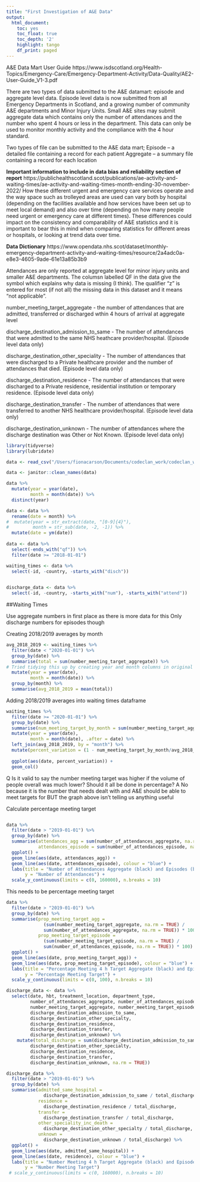 ```yaml
---
title: "First Investigation of A&E Data"
output:
  html_document:
    toc: yes
    toc_float: true
    toc_depth: '2'
    highlight: tango
    df_print: paged
---
```


A&E Data Mart User Guide
https://www.isdscotland.org/Health-Topics/Emergency-Care/Emergency-Department-Activity/Data-Quality/AE2-User-Guide_V1-3.pdf

There are two types of data submitted to the A&E datamart: episode and aggregate level
data. Episode level data is now submitted from all Emergency Departments in Scotland,
and a growing number of community A&E departments and Minor Injury Units. Small A&E
sites may submit aggregate data which contains only the number of attendances and the
number who spent 4 hours or less in the department. This data can only be used to
monitor monthly activity and the compliance with the 4 hour standard. 

Two types of file can be submitted to the A&E data mart;
Episode – a detailed file containing a record for each patient
Aggregate – a summary file containing a record for each location

**Important information to include in data bias and reliability section of report**
https://publichealthscotland.scot/publications/ae-activity-and-waiting-times/ae-activity-and-waiting-times-month-ending-30-november-2022/
How these different urgent and emergency care services operate and the way space such as trolleyed areas are used can vary both by hospital (depending on the facilities available and how services have been set up to meet local demand) and also over time (depending on how many people need urgent or emergency care at different times). These differences could impact on the consistency and comparability of A&E statistics and it is important to bear this in mind when comparing statistics for different areas or hospitals, or looking at trend data over time.

**Data Dictionary**
https://www.opendata.nhs.scot/dataset/monthly-emergency-department-activity-and-waiting-times/resource/2a4adc0a-e8e3-4605-9ade-61e13a85b3b9

Attendances are only reported at aggregate level for minor injury units and smaller A&E departments. 
The columsn labelled QF in the data give the symbol which explains why data is missing (I think). The qualifier "z" is entered for most (if not all) the missing data in this dataset and it means "not applicable".

number_meeting_target_aggregate - the number of attendances that are admitted, transferred or discharged wthin 4 hours of arrival at aggregate level

discharge_destination_admission_to_same - The number of attendances that were admitted to the same NHS heathcare provider/hospital. (Episode level data only)

discharge_destination_other_speciality - The number of attendances that were discharged to a Private healthcare provider and the number of attendances that died. (Episode level data only)

discharge_destination_residence - 	The number of attendances that were discharged to a Private residence, residential institution or temporary residence. (Episode level data only)

discharge_destination_transfer - The number of attendances that were transferred to another NHS healthcare provider/hospital. (Episode level data only)

discharge_destination_unknown - The number of attendances where the discharge destination was Other or Not Known. (Episode level data only)


```r
library(tidyverse)
library(lubridate)
```

```r
data <- read_csv("/Users/fionacarson/Documents/codeclan_work/codeclan_work/week_08/codeclan_group_project/data/Monthly A&E activity and waiting times.csv")

data <- janitor::clean_names(data)
```


```r
data %>% 
  mutate(year = year(date),
         month = month(date)) %>% 
  distinct(year)
```



```r
data <- data %>% 
  rename(date = month) %>% 
#  mutate(year = str_extract(date, "[0-9]{4}"),
#         month = str_sub(date, -2, -1)) %>% 
  mutate(date = ym(date))
  
data <- data %>%   
  select(-ends_with("qf")) %>% 
  filter(date >= "2018-01-01")

```



```r
waiting_times <- data %>% 
  select(-id, -country, -starts_with("disch"))

  
discharge_data <- data %>% 
  select(-id, -country, -starts_with("num"), -starts_with("attend"))
```


##Waiting Times

Use aggregate numbers in first place as there is more data for this
Only discharge numbers for episodes though 

Creating 2018/2019 averages by month
```r
avg_2018_2019 <- waiting_times %>% 
  filter(date < "2020-01-01") %>% 
  group_by(date) %>%
  summarise(total = sum(number_meeting_target_aggregate)) %>%
# Tried tidying this up by creating year and month columns in original waiting_times dataframe but they disappear during the summarise function above. Am sure there must be a way to dry this code out. 
  mutate(year = year(date),
         month = month(date)) %>% 
  group_by(month) %>% 
  summarise(avg_2018_2019 = mean(total))
```


Adding 2018/2019 averages into waiting times dataframe 
```r
waiting_times %>% 
  filter(date >= "2020-01-01") %>% 
  group_by(date) %>% 
  summarise(num_meeting_target_by_month = sum(number_meeting_target_aggregate)) %>% 
  mutate(year = year(date),
         month = month(date), .after = date) %>% 
  left_join(avg_2018_2019, by = "month") %>% 
  mutate(percent_variation = (1 - num_meeting_target_by_month/avg_2018_2019)*100) %>% 
  
  ggplot(aes(date, percent_variation)) + 
  geom_col()


```

Q Is it valid to say the number meeting target was higher if the volume of people overall was much lower? Should it all be done in percentage?
A No because it is the number that needs dealt with and A&E should be able to meet targets for BUT the graph above isn't telling us anything useful


Calculate percentage meeting target

```r



```






```r
data %>% 
  filter(date > "2019-01-01") %>% 
  group_by(date) %>% 
  summarise(attendances_agg = sum(number_of_attendances_aggregate, na.rm = TRUE),
            attendances_episode = sum(number_of_attendances_episode, na.rm = TRUE)) %>% 
  ggplot() +
  geom_line(aes(date, attendances_agg)) +
  geom_line(aes(date, attendances_episode), colour = "blue") +
  labs(title = "Number of Attendances Aggregate (black) and Episodes (blue)",
       y = "Number of Attendances") +
  scale_y_continuous(limits = c(0, 160000), n.breaks = 10)
```

This needs to be percentage meeting target
```r
data %>% 
  filter(date > "2019-01-01") %>% 
  group_by(date) %>% 
  summarise(prop_meeting_target_agg = 
              (sum(number_meeting_target_aggregate, na.rm = TRUE) / 
              sum(number_of_attendances_aggregate, na.rm = TRUE)) * 100,
            prop_meeting_target_episode = 
              (sum(number_meeting_target_episode, na.rm = TRUE) / 
              sum(number_of_attendances_episode, na.rm = TRUE)) * 100) %>% 
  ggplot() +
  geom_line(aes(date, prop_meeting_target_agg)) +
  geom_line(aes(date, prop_meeting_target_episode), colour = "blue") +
  labs(title = "Percentage Meeting 4 h Target Aggregate (black) and Episodes (blue)",
       y = "Percentage Meeting Target") +
  scale_y_continuous(limits = c(0, 100), n.breaks = 10)
```

```r
discharge_data <- data %>% 
  select(date, hbt, treatment_location, department_type, 
         number_of_attendances_aggregate, number_of_attendances_episode,
         number_meeting_target_aggregate, number_meeting_target_episode,
         discharge_destination_admission_to_same,
         discharge_destination_other_specialty,
         discharge_destination_residence,
         discharge_destination_transfer,
         discharge_destination_unknown) %>% 
    mutate(total_discharge = sum(discharge_destination_admission_to_same,
         discharge_destination_other_specialty,
         discharge_destination_residence,
         discharge_destination_transfer,
         discharge_destination_unknown, na.rm = TRUE))
```

```r
discharge_data %>% 
  filter(date > "2019-01-01") %>% 
  group_by(date) %>% 
  summarise(admitted_same_hospital = 
              discharge_destination_admission_to_same / total_discharge, 
            residence = 
              discharge_destination_residence / total_discharge, 
            transfer = 
              discharge_destination_transfer / total_discharge, 
            other_speciality_inc_death = 
              discharge_destination_other_specialty / total_discharge,
            unknown = 
              discharge_destination_unknown / total_discharge) %>% 
  ggplot() +
  geom_line(aes(date, admitted_same_hospital)) +
  geom_line(aes(date, residence), colour = "blue") +
  labs(title = "Number Meeting 4 h Target Aggregate (black) and Episodes (blue)",
       y = "Number Meeting Target") 
 # scale_y_continuous(limits = c(0, 160000), n.breaks = 10)
```


